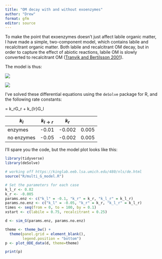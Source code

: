 ```yaml
---
title: "OM decay with and without exoenzymes"
author: "Drew"
format: gfm
editor: source
---
```


To make the point that exoenzymes doesn't just affect labile organic matter, I have made a simple, two-component model, which contains labile and recalcitrant organic matter. Both labile and recalcitrant OM decay, but in order to capture the effect of abiotic reactions, labile OM is slowly converted to recalcitrant OM ([Tranvik and Bertilsson 2001](https://onlinelibrary.wiley.com/doi/full/10.1046/j.1461-0248.2001.00245.x?casa_token=bPAvbpSsrowAAAAA%3Alg4u2CUXHlJGM0zy17ufH7Q-dG32LKE_l8B7H7Ed1IudfPYP0P1_KofEs2QkbdOdJ1A6LFC72Mooe5RG)). 

The model is thus:

![](https://latex.codecogs.com/svg.image?\frac{dG_l}{dt}&space;=&space;k_l&space;G_l&space;-&space;k_{l\rightarrow&space;r}G_l)

![](https://latex.codecogs.com/svg.image?\frac{dG_r}{dt}&space;=&space;k_rG_r&space;&plus;&space;k_{l\rightarrow&space;r}G_l)

I've solved these differential equations using the `deSolve` package for R, and the following rate constants:


\frac{dG_r}{dt} = k_rG_r + k_{l\rightarrow r}G_l


 | $k_l$ | $k_{l \rightarrow r}$ | $k_r$
--|--|--|--
enzymes | -0.01 | -0.002 | 0.005
no enzymes | -0.05 | -0.002 | 0.005

I'll spare you the code, but the model plot looks like this:


```r
library(tidyverse)
library(deSolve)

# working off https://kinglab.eeb.lsa.umich.edu/480/nls/de.html
source("R/multi_G_model.R")

# Set the parameters for each case
k_l_r <- 0.02
k_r <- -0.005
params.enz <- c("k_l" = -0.1, "k_r" = k_r, "k_l_r" = k_l_r)
params.no.enz <- c("k_l" = -0.05, "k_r" = k_r, "k_l_r" = k_l_r)
times <- seq(from = 0, to = 100, by = 0.1)
xstart <- c(labile = 0.75, recalcitrant = 0.25)

d <- sim_G(params.enz, params.no.enz) 

theme <- theme_bw() + 
  theme(panel.grid = element_blank(),
        legend.position = "bottom")
p <- plot_ODE_data(d, theme=theme)
```

```r
print(p)
```

